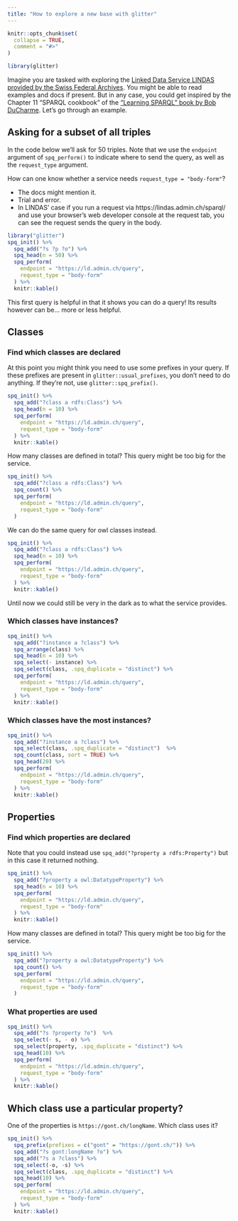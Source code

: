 ```yaml
---
title: "How to explore a new base with glitter"
---
```


```r
knitr::opts_chunk$set(
  collapse = TRUE,
  comment = "#>"
)
```

```r
library(glitter)
```

Imagine you are tasked with exploring the [Linked Data Service LINDAS provided by the Swiss Federal Archives](https://lindas.admin.ch/sparql#).
You might be able to read examples and docs if present.
But in any case, you could get inspired by the Chapter 11 "SPARQL cookbook" of the ["Learning SPARQL" book by Bob DuCharme](https://www.goodreads.com/book/show/18198885-learning-sparql).
Let's go through an example.

## Asking for a subset of all triples

In the code below we'll ask for 50 triples.
Note that we use the `endpoint` argument of `spq_perform()` to indicate where to send the query, as well as the `request_type` argument.

How can one know whether a service needs `request_type = "body-form"`?

- The docs might mention it.
- Trial and error.
- In LINDAS' case if you run a request via https://lindas.admin.ch/sparql/ and use your browser's web developer console at the request tab, you can see the request sends the query in the body.

```r
library("glitter") 
spq_init() %>%
  spq_add("?s ?p ?o") %>%
  spq_head(n = 50) %>%
  spq_perform(
    endpoint = "https://ld.admin.ch/query", 
    request_type = "body-form"
  ) %>%
  knitr::kable()
```

This first query is helpful in that it shows you can do a query!
Its results however can be... more or less helpful.

## Classes

### Find which classes are declared

At this point you might think you need to use some prefixes in your query.
If these prefixes are present in `glitter::usual_prefixes`, you don't need to do anything.
If they're not, use `glitter::spq_prefix()`.

```r
spq_init() %>%
  spq_add("?class a rdfs:Class") %>%
  spq_head(n = 10) %>%
  spq_perform(
    endpoint = "https://ld.admin.ch/query", 
    request_type = "body-form"
  ) %>%
  knitr::kable()
```

How many classes are defined in total?
This query might be too big for the service.

```r
spq_init() %>%
  spq_add("?class a rdfs:Class") %>%
  spq_count() %>%
  spq_perform(
    endpoint = "https://ld.admin.ch/query", 
    request_type = "body-form"
  )
```

We can do the same query for owl classes instead.

```r
spq_init() %>%
  spq_add("?class a rdfs:Class") %>%
  spq_head(n = 10) %>%
  spq_perform(
    endpoint = "https://ld.admin.ch/query", 
    request_type = "body-form"
  ) %>%
  knitr::kable()
```

Until now we could still be very in the dark as to what the service provides.

### Which classes have instances?

```r
spq_init() %>%
  spq_add("?instance a ?class") %>%
  spq_arrange(class) %>%
  spq_head(n = 10) %>%
  spq_select(- instance) %>%
  spq_select(class, .spq_duplicate = "distinct") %>%
  spq_perform(
    endpoint = "https://ld.admin.ch/query", 
    request_type = "body-form"
  ) %>%
  knitr::kable()
```

### Which classes have the most instances?

```r
spq_init() %>%
  spq_add("?instance a ?class") %>%
  spq_select(class, .spq_duplicate = "distinct")  %>%
  spq_count(class, sort = TRUE) %>%
  spq_head(20) %>%
  spq_perform(
    endpoint = "https://ld.admin.ch/query", 
    request_type = "body-form"
  ) %>%
  knitr::kable()
```

## Properties

### Find which properties are declared

Note that you could instead use `spq_add("?property a rdfs:Property")` but in this case it returned nothing.

```r
spq_init() %>%
  spq_add("?property a owl:DatatypeProperty") %>%
  spq_head(n = 10) %>%
  spq_perform(
    endpoint = "https://ld.admin.ch/query", 
    request_type = "body-form"
  ) %>%
  knitr::kable()
```
How many classes are defined in total?
This query might be too big for the service.

```r
spq_init() %>%
  spq_add("?property a owl:DatatypeProperty") %>%
  spq_count() %>%
  spq_perform(
    endpoint = "https://ld.admin.ch/query", 
    request_type = "body-form"
  )
```

### What properties are used

```r
spq_init() %>%
  spq_add("?s ?property ?o")  %>%
  spq_select(- s, - o) %>%
  spq_select(property, .spq_duplicate = "distinct") %>%
  spq_head(10) %>%
  spq_perform(
    endpoint = "https://ld.admin.ch/query", 
    request_type = "body-form"
  ) %>%
  knitr::kable()
```

## Which class use a particular property?

One of the properties is `	
https://gont.ch/longName`. 
Which class uses it?

```r
spq_init() %>%
  spq_prefix(prefixes = c("gont" = "https://gont.ch/")) %>%
  spq_add("?s gont:longName ?o") %>%
  spq_add("?s a ?class") %>%
  spq_select(-o, -s) %>%
  spq_select(class, .spq_duplicate = "distinct") %>%
  spq_head(10) %>%
  spq_perform(
    endpoint = "https://ld.admin.ch/query", 
    request_type = "body-form"
  ) %>%
  knitr::kable()
```

